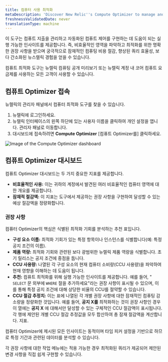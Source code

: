 ```yaml
---
title: 컴퓨터 사용 최적화
metaDescription: 'Discover New Relic''s Compute Optimizer to manage and reduce your compute usage. Get actionable insights and recommendations to optimize inefficient alert conditions and queries, ensuring efficient resource usage and significant savings.'
freshnessValidatedDate: never
translationType: machine
---
```


이 도구는 컴퓨트 지출을 관리하고 자동화된 컴퓨트 제어를 구현하는 데 도움이 되는 실행 가능한 인사이트를 제공합니다. 즉, 비효율적인 영역을 파악하고 최적화를 위한 명확한 권장 사항을 받으며 궁극적으로 잠재적인 컴퓨팅 비용 절감, 향상된 쿼리 효율성, 보다 간소화된 뉴스렐릭 경험을 얻을 수 있습니다.

<Callout variant="tip">
  컴퓨트 최적화 도구는 뉴렐릭 컴퓨팅 공개 미리보기 또는 뉴렐릭 계정 내 코어 컴퓨트 요금제를 사용하는 모든 고객이 사용할 수 있습니다.
</Callout>

## 컴퓨트 Optimizer 접속

뉴렐릭의 관리자 패널에서 컴퓨터 최적화 도구를 찾을 수 있습니다.

1. 뉴렐릭에 로그인하세요.
2. 뉴렐릭 인터페이스의 왼쪽 하단에 있는 사용자 이름을 클릭하여 개인 설정을 엽니다. 관리자 패널로 이동합니다.
3. 대시보드에 접속하려면 **Compute Optimizer** \[컴퓨트 Optimizer를] 클릭하세요.

<img title="Compute Optimizer dashboard" alt="Image of the Compute Optimizer dashboard" src="/images/compute_optimizer.webp" />

## 컴퓨트 Optimizer 대시보드

컴퓨트 Optimizer 대시보드는 두 가지 중요한 지표를 제공합니다.

* **비효율적인 사용:** 이는 귀하의 계정에서 발견된 여러 비효율적인 컴퓨터 영역에 대한 개요를 제공합니다.
* **잠재적 절감액:** 이 지표는 도구에서 제공하는 권장 사항을 구현하여 달성할 수 있는 예상 절감액을 정량화합니다.

### 권장 사항

컴퓨터 Optimizer의 핵심은 식별된 최적화 기회를 분석하는 추천 표입니다.

* **구성 요소 이름:** 최적화 기회가 있는 특정 항목이나 인스턴스를 식별합니다(예: 특정 공지 조건의 이름).
* **제품 역량:** 최적화 기회와 관련된 보다 광범위한 뉴렐릭 제품 역량을 식별합니다. 초기 릴리스는 공지 조건에 중점을 둡니다.
* **CCU 사용량:** 나열된 각 구성 요소의 현재 컴퓨터 소비량(CCU 사용량)을 파악하여 현재 영향을 이해하는 데 도움이 됩니다.
* **추천:** 컴퓨트 최적화를 위해 실행 가능한 인사이트를 제공합니다. 예를 들어, &quot; `SELECT` 문 외부에 `WHERE` 절을 추가하세요&quot;라는 권장 사항이 표시될 수 있으며, 이를 통해 특정 공지 조건에 대해 상당한 비율의 CCU를 절약할 수 있습니다.
* **CCU 절감 추정치:** 이는 표에 나열된 각 개별 권장 사항에 대한 잠재적인 컴퓨팅 감소량을 정량화한 것입니다. 예를 들어, **공지 X를** 최적화하는 것이 권장 사항인 경우 이 열에는 **공지 X** 에 대해서만 달성할 수 있는 구체적인 CCU 절감액이 표시됩니다. 각 행에 제안된 개별 CCU 절감 추정값을 모두 합산하여 총 잠재 절감액을 계산합니다. 지표.

컴퓨터 Optimizer에 제시된 모든 인사이트는 동적이며 타임 피커 설정을 기반으로 하므로 특정 기간과 관련된 데이터를 분석할 수 있습니다.

각 권장 사항에 대한 작업 메뉴에는 적용 가능한 경우 최적화된 쿼리가 제공되어 제안된 변경 사항을 직접 쉽게 구현할 수 있습니다.
